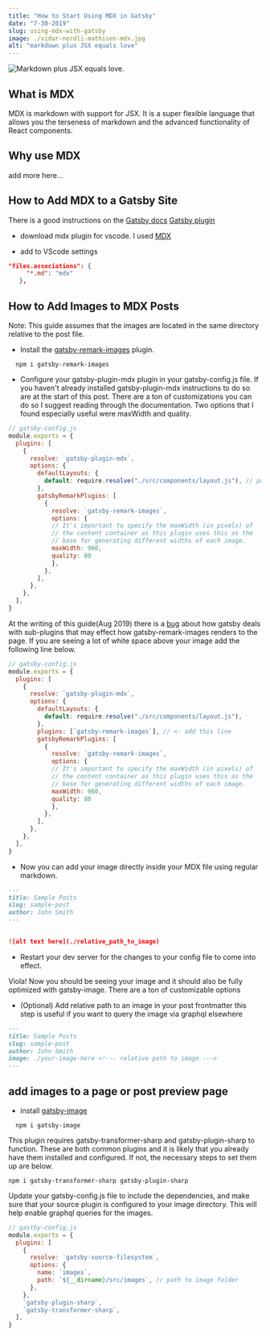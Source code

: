 ```yaml
---
title: "How to Start Using MDX in Gatsby"
date: "7-30-2019"
slug: using-mdx-with-gatsby
image: ./vidar-nordli-mathisen-mdx.jpg
alt: "markdown plus JSX equals love"
---
```


![Markdown plus JSX equals love.](./vidar-nordli-mathisen-mdx.jpg)

## What is MDX

MDX is markdown with support for JSX. It is a super flexible language that allows you the terseness of markdown and the advanced functionality of React components.

## Why use MDX

add more here...

## How to Add MDX to a Gatsby Site

There is a good instructions on the [Gatsby docs](https://www.gatsbyjs.org/docs/mdx/)
[Gatsby plugin](https://www.gatsbyjs.org/packages/gatsby-plugin-mdx/)

- download mdx plugin for vscode. I used [MDX](https://github.com/silvenon/vscode-mdx)

- add to VScode settings

```JSON
"files.associations": {
     "*.md": "mdx"
   },
```

## How to Add Images to MDX Posts

Note: This guide assumes that the images are located in the same directory relative to the post file.

- Install the [gatsby-remark-images](https://www.gatsbyjs.org/packages/gatsby-remark-images/) plugin.

```Shell
  npm i gatsby-remark-images
```

- Configure your gatsby-plugin-mdx plugin in your gatsby-config.js file. If you haven't already installed gatsby-plugin-mdx instructions to do so are at the start of this post. There are a ton of customizations you can do so I suggest reading through the documentation. Two options that I found especially useful were maxWidth and quality.

```Javascript
// gatsby-config.js
module.exports = {
  plugins: [
    {
      resolve: `gatsby-plugin-mdx`,
      options: {
        defaultLayouts: {
          default: require.resolve("./src/components/layout.js"), // path to layout template
        },
        gatsbyRemarkPlugins: [
          {
            resolve: `gatsby-remark-images`,
            options: {
            // It's important to specify the maxWidth (in pixels) of
            // the content container as this plugin uses this as the
            // base for generating different widths of each image.
            maxWidth: 960,
            quality: 80
            },
          },
        ],
      },
    },
  ],
}
```

At the writing of this guide(Aug 2019) there is a [bug](https://github.com/gatsbyjs/gatsby/issues/15486) about how gatsby deals with sub-plugins that may effect how gatsby-remark-images renders to the page. If you are seeing a lot of white space above your image add the following line below.

```Javascript
// gatsby-config.js
module.exports = {
  plugins: [
    {
      resolve: `gatsby-plugin-mdx`,
      options: {
        defaultLayouts: {
          default: require.resolve("./src/components/layout.js"),
        },
        plugins: [`gatsby-remark-images`], // <- add this line
        gatsbyRemarkPlugins: [
          {
            resolve: `gatsby-remark-images`,
            options: {
            // It's important to specify the maxWidth (in pixels) of
            // the content container as this plugin uses this as the
            // base for generating different widths of each image.
            maxWidth: 960,
            quality: 80
            },
          },
        ],
      },
    },
  ],
}
```

- Now you can add your image directly inside your MDX file using regular markdown.

```Markdown
---
title: Sample Posts
slug: sample-post
author: John Smith
---


![alt text here](./relative_path_to_image)
```

- Restart your dev server for the changes to your config file to come into effect.

Viola! Now you should be seeing your image and it should also be fully optimized with gatsby-image. There are a ton of customizable options

- (Optional) Add relative path to an image in your post frontmatter this step is useful if you want to query the image via graphql elsewhere

```Markdown
---
title: Sample Posts
slug: sample-post
author: John Smith
image: ./your-image-here <!--- relative path to image --->
---
```

## add images to a page or post preview page

- install [gatsby-image](https://www.gatsbyjs.org/packages/gatsby-image/?=gatsby-image)

```Shell
  npm i gatsby-image
```

This plugin requires gatsby-transformer-sharp and gatsby-plugin-sharp to function. These are both common plugins and it is likely that you already have them installed and configured. If not, the necessary steps to set them up are below.

```Shell
npm i gatsby-transformer-sharp gatsby-plugin-sharp
```

Update your gatsby-config.js file to include the dependencies, and make sure that your source plugin is configured to your image directory. This will help enable graphql queries for the images.

```javascript
// gastby-config.js
module.exports = {
  plugins: [
    {
      resolve: `gatsby-source-filesystem`,
      options: {
        name: `images`,
        path: `${__dirname}/src/images`, // path to image folder
      },
    },
    `gatsby-plugin-sharp`,
    `gatsby-transformer-sharp`,
  ],
}
```
